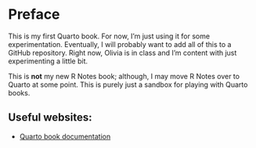 # Preface {.unnumbered}

This is my first Quarto book. For now, I'm just using it for some experimentation. Eventually, I will probably want to add all of this to a GitHub repository. Right now, Olivia is in class and I'm content with just experimenting a little bit.

This is **not** my new R Notes book; although, I may move R Notes over to Quarto at some point. This is purely just a sandbox for playing with Quarto books.

## Useful websites:

-   [Quarto book documentation](https://quarto.org/docs/books/)
